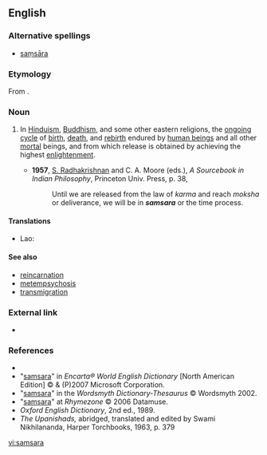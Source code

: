 ==English==

===Alternative spellings===
* [[saṃsāra]]

===Etymology===
From {{etyl|sa}} {{term|संसार|sc=Deva|tr=saṃ-sāra|lang=sa}}.

===Noun===
{{en-noun|-}}

# {{context|philosophy|religion}} In [[Hinduism]], [[Buddhism]], and some other eastern religions, the [[ongoing]] [[cycle]] of [[birth]], [[death]], and [[rebirth]] endured by [[human being]]s and all other [[mortal]] beings, and from which release is obtained by achieving the highest [[enlightenment]].
#* '''1957''', [[w:Sarvepalli_Radhakrishnan|S. Radhakrishnan]] and C. A. Moore (eds.), ''A Sourcebook in Indian Philosophy'', Princeton Univ. Press, p. 38,
#*: Until we are released from the law of ''karma'' and reach ''moksha'' or deliverance, we will be in '''''samsara''''' or the time process.

====Translations====
{{trans-top|cycle of reincarnation}}
* Lao: {{t|lo|ສັງສາລະວັດ|tr=sangsaala-wat|sc=Laoo}}
{{trans-mid}}
{{trans-bottom}}

====See also====
* [[reincarnation]]
* [[metempsychosis]]
* [[transmigration]]

===External link===
* {{pedialite}}

===References===
* {{R:Dictionary.com}}
* "[http://encarta.msn.com/dictionary_/samsara.html samsara]" in ''Encarta® World English Dictionary'' [North American Edition] © & (P)2007 Microsoft Corporation.
* "[http://www.wordsmyth.net/live/home.php?script=search&matchent=samsara&matchtype=exact samsara]" in the ''Wordsmyth Dictionary-Thesaurus'' © Wordsmyth 2002.
* "[http://www.rhymezone.com/r/rhyme.cgi?Word=samsara samsara]" at ''Rhymezone'' © 2006 Datamuse.
* ''Oxford English Dictionary'', 2nd ed., 1989.
* ''The Upanishads,'' abridged, translated and edited by Swami Nikhilananda, Harper Torchbooks, 1963, p. 379

[[vi:samsara]]